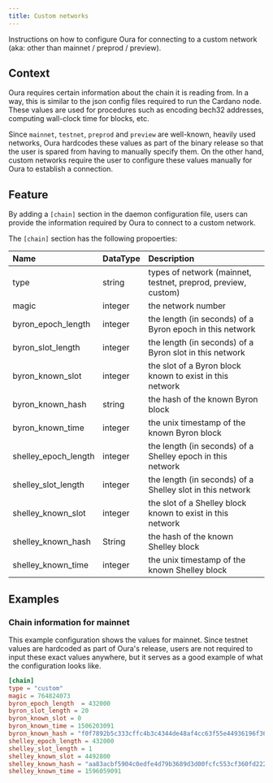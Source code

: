 ```yaml
---
title: Custom networks
---
```


Instructions on how to configure Oura for connecting to a custom network (aka: other than mainnet / preprod / preview).

## Context

Oura requires certain information about the chain it is reading from. In a way, this is similar to the json config files required to run the Cardano node. These values are used for procedures such as encoding bech32 addresses, computing wall-clock time for blocks, etc.

Since `mainnet`, `testnet`, `preprod` and `preview` are well-known, heavily used networks, Oura hardcodes these values as part of the binary release so that the user is spared from having to manually specify them. On the other hand, custom networks require the user to configure these values manually for Oura to establish a connection.

## Feature

By adding a `[chain]` section in the daemon configuration file, users can provide the information required by Oura to connect to a custom network.

The `[chain]` section has the following propoerties:

| Name                 | DataType | Description                                                   |
| :------------------- | :------- | :------------------------------------------------------------ |
| type                 | string   | types of network (mainnet, testnet, preprod, preview, custom) |
| magic                | integer  | the network number                                            |
| byron_epoch_length   | integer  | the length (in seconds) of a Byron epoch in this network      |
| byron_slot_length    | integer  | the length (in seconds) of a Byron slot in this network       |
| byron_known_slot     | integer  | the slot of a Byron block known to exist in this network      |
| byron_known_hash     | string   | the hash of the known Byron block                             |
| byron_known_time     | integer  | the unix timestamp of the known Byron block                   |
| shelley_epoch_length | integer  | the length (in seconds) of a Shelley epoch in this network    |
| shelley_slot_length  | integer  | the length (in seconds) of a Shelley slot in this network     |
| shelley_known_slot   | integer  | the slot of a Shelley block known to exist in this network    |
| shelley_known_hash   | String   | the hash of the known Shelley block                           |
| shelley_known_time   | integer  | the unix timestamp of the known Shelley block                 |

## Examples

### Chain information for mainnet

This example configuration shows the values for mainnet. Since testnet values are hardcoded as part of Oura's release, users are not required to input these exact values anywhere, but it serves as a good example of what the configuration looks like.

```toml
[chain]
type = "custom"
magic = 764824073
byron_epoch_length  = 432000
byron_slot_length = 20
byron_known_slot = 0
byron_known_time = 1506203091
byron_known_hash = "f0f7892b5c333cffc4b3c4344de48af4cc63f55e44936196f365a9ef2244134f"
shelley_epoch_length = 432000
shelley_slot_length = 1
shelley_known_slot = 4492800
shelley_known_hash = "aa83acbf5904c0edfe4d79b3689d3d00fcfc553cf360fd2229b98d464c28e9de"
shelley_known_time = 1596059091
```

